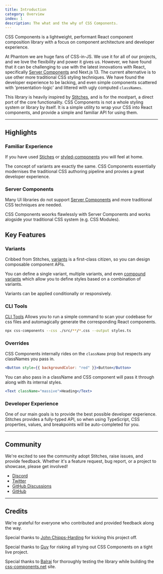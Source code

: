 ```yaml
---
title: Introduction
category: Overview
index: 1
description: The what and the why of CSS Components.
---
```


CSS Components is a lightweight, performant React component composition library with a focus on component architecture and developer experience.

At Phantom we are huge fans of CSS-in-JS. We use it for all of our projects, and we love the flexibility and power it gives us. However, we have found that it can be challenging to use with the latest innovations with React, specifically [Server Components](https://beta.nextjs.org/docs/rendering/server-and-client-components) and Next.js 13. The current alternative is to use other more traditional CSS styling techniques. We have found the developer experience to be lacking, and even simple components scattered with 'presentation-logic' and littered with ugly computed `classNames`.

This library is heavily inspired by [Stitches](https://stitches.dev/), and is for the mostpart, a direct port of the core functionality. CSS Components is not a whole styling system or library by itself. It is a simple utility to wrap your CSS into React components, and provide a simple and familiar API for using them.

---

## Highlights

### Familiar Experience

If you have used [Stiches](https://stitches.dev/) or [styled-components](https://styled-components.com) you will feel at home.

The concept of variants are exactly the same. CSS Components essentially modernises the traditional CSS authoring pipeline and provies a great developer experience.

### Server Components

Many UI libraries do not support [Server Components](https://beta.nextjs.org/docs/rendering/server-and-client-components) and more traditional CSS techniques are needed.

CSS Components woorks flawlessly with Server Components and works alogside your traditional CSS system (e.g. CSS Modules).

## Key Features

### Variants

Cribbed from Stitches, [variants](/docs/variants) is a first-class citizen, so you can design composable component APIs.

You can define a single variant, multiple variants, and even [compound variants](/docs/variants#compound-variants) which allow you to define styles based on a combination of variants.

Variants can be applied conditionally or responsively.

### CLI Tools

[CLI Tools](/docs/cli) Allows you to run a simple command to scan your codebase for css files and automagically generate the corresponding React components.

```bash
npx css-components --css ./src/**/*.css --output styles.ts
```

### Overrides

CSS Components internally rides on the `className` prop but respects any classNames you pass in.

```jsx
<Button style={{ backgroundColor: "red" }}>Button</Button>
```

You can also pass in a className and CSS component will pass it through along with its internal styles.

```jsx
<Text className="massive">Heading</Text>
```

### Developer Experience

One of our main goals is to provide the best possible developer experience. Stitches provides a fully-typed API, so when using TypeScript, CSS properties, values, and breakpoints will be auto-completed for you.

---

## Community

We're excited to see the community adopt Stitches, raise issues, and provide feedback. Whether it's a feature request, bug report, or a project to showcase, please get involved!

- [Discord](https://discord.com/invite/H4eG3Mk)
- [Twitter](https://twitter.com/stitchesjs)
- [GitHub Discussions](https://github.com/stitchesjs/stitches/discussions)
- [GitHub](https://github.com/stitchesjs/stitches)

---

## Credits

We're grateful for everyone who contributed and provided feedback along the way.

Special thanks to [John Chipps-Harding](https://twitter.com/digitaljohnuk) for kicking this project off.

Special thanks to [Guy](https://) for risking all trying out CSS Components on a tight live project.

Special thanks to [Balraj](https://) for thoroughly testing the library while building the [css-components.net](https://css-components.net) site.
